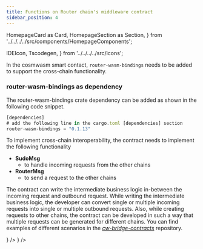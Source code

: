 ```yaml
---
title: Functions on Router chain's middleware contract
sidebar_position: 4
---
```


  HomepageCard as Card,
  HomepageSection as Section,
} from '../../../../src/components/HomepageComponents';

  IDEIcon,
  Tscodegen,
} from '../../../../src/icons';

In the cosmwasm smart contact, `router-wasm-bindings` needs to be added to support the cross-chain functionality.

### router-wasm-bindings as dependency

The router-wasm-bindings crate dependency can be added as shown in the following code snippet.

```jsx
[dependencies] 
# add the following line in the cargo.toml [dependencies] section
router-wasm-bindings = "0.1.13"
```

To implement cross-chain interoperability, the contract needs to implement the following functionality

- **SudoMsg**
    - to handle incoming requests from the other chains
- **RouterMsg**
    - to send a request to the other chains

The contract can write the intermediate business logic in-between the incoming request and outbound request. While writing the intermediate business logic, the developer can convert single or multiple incoming requests into single or multiple outbound requests.
Also, while creating requests to other chains, the contract can be developed in such a way that multiple requests can be generated for different chains.
You can find examples of different scenarios in the [*cw-bridge-contracts*](https://github.com/router-protocol/cw-bridge-contracts.git) repository.

<Section>
  <Card
    title="SudoMsg"
    description="Enum type for handling the incoming requests on Router chain's contracts"
    to="/omnichain-framework/understanding-omnichain-framework/router-chain-middleware-contract/sudomsg"
    icon={<IDEIcon />}
  />
    <Card
    title="RouterMsg"
    description="Enum type for creating outbound requests for destination chain contracts"
    to="/omnichain-framework/understanding-omnichain-framework/router-chain-middleware-contract/routermsg"
    icon={<Tscodegen />}
  /> 
</Section>